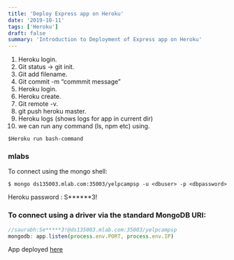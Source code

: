 ```yaml
---
title: 'Deploy Express app on Heroku'
date: '2019-10-11'
tags: ['Heroku']
draft: false
summary: 'Introduction to Deployment of Express app on Heroku'
---
```


1. Heroku login.
2. Git status → git init.
3. Git add filename.
4. Git commit -m “commmit message”
5. Heroku login.
6. Heroku create.
7. Git remote -v.
8. git push heroku master.
9. Heroku logs (shows logs for app in current dir)
10. we can run any command (ls, npm etc) using.

```shell
$Heroku run bash-command
```

### mlabs

To connect using the mongo shell:

```shell
$ mongo ds135003.mlab.com:35003/yelpcampsp -u <dbuser> -p <dbpassword>
```

Heroku password : S**\*\***3!

### To connect using a driver via the standard MongoDB URI:

```js
//saurabh:Se*****3!@ds135003.mlab.com:35003/yelpcampsp
mongodb: app.listen(process.env.PORT, process.env.IP)
```

App deployed [here](https://immense-gorge-49961.herokuapp.com/)
